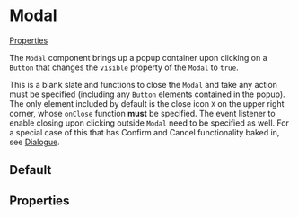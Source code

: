 
# Modal

[Properties](#properties)

The `Modal` component brings up a popup container upon clicking on a `Button` that changes the `visible` property of the `Modal` to `true`.

This is a blank slate and functions to close the `Modal` and take any action must be specified (including any `Button` elements contained in the popup). The only element included by default is the close icon `X` on the upper right corner, whose `onClose` function **must** be specified. The event listener to enable closing upon clicking outside `Modal` need to be specified as well.
For a special case of this that has Confirm and Cancel functionality baked in, see [Dialogue](./?path=/docs/components-dialogue--basic).

## Default

<Preview>
  <Story id="components-modal--basic-modal" />
</Preview>

## Properties

<Props of={Modal} />
